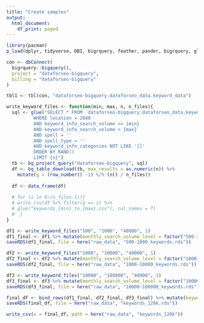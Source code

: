 ```yaml
---
title: "Create samples"
output:
  html_document:
    df_print: paged
---
```



```r
library(pacman)
p_load(dplyr, tidyverse, DBI, bigrquery, feather, pander, bigrquery, glue, here)
```


```r
con <- dbConnect(
  bigrquery::bigquery(),
  project = "dataforseo-bigquery",
  billing = "dataforseo-bigquery"
)

tbl1 <- tbl(con, "dataforseo-bigquery.dataforseo_data.keyword_data")
```

```r
write_keyword_files <- function(min, max, n, n_files){
  sql <- glue("SELECT * FROM `dataforseo-bigquery.dataforseo_data.keyword_data` 
          WHERE location = 2840 
          AND keyword_info_search_volume >= {min}
          AND keyword_info_search_volume < {max}
          AND spell = ''
          AND spell_type = ''
          AND keyword_info_categories NOT LIKE '[]'
          ORDER BY RAND()
          LIMIT {n}")
  tb <- bq_project_query("dataforseo-bigquery", sql)
  df <- bq_table_download(tb, max_results = as.numeric(n)) %>% 
    mutate(g = (row_number() -1) %/% (n() / n_files))
  
  df <- data_frame(df)
  
  # for (i in 0:(n_files-1)){
  # write_csv(df %>% filter(g == i) %>% 
  # glue("keywords_{min}_to_{max}.csv"), col_names = T)
  #  }  
}

df1 <- write_keyword_files("500", "1000", "40000", 1) 
df1_final <- df1 %>% mutate(monthly_search_volume_level = factor("500-1000"))
saveRDS(df1_final, file = here("raw_data", "500-1000_keywords.rds"))

df2 <- write_keyword_files("1000", "10000", "40000", 1) 
df2_final <- df2 %>% mutate(monthly_search_volume_level = factor("1000-10000"))
saveRDS(df2_final, file = here("raw_data", "1000-10000_keywords.rds"))

df3 <- write_keyword_files("10000", "100000", "40000", 1) 
df3_final <- df3 %>% mutate(monthly_search_volume_level = factor("10000-100000")) 
saveRDS(df3_final, file = here("raw_data", "10000-100000_keywords.rds"))

final_df <- bind_rows(df1_final, df2_final, df3_final) %>% mutate(keyword_id = row_number())
saveRDS(final_df, file = here("raw_data", "keywords_120k.rds"))

write_csv(x = final_df, path = here("raw_data", "keywords_120k"))


```

